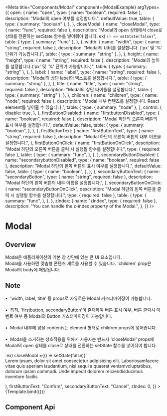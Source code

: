 
<Meta
  title="Components/Modal"
  component={ModalExample}
  argTypes={{
    open: {
      name: "open",
      type: { name: "boolean", required: false },
      description: "Modal의 open 여부를 설정합니다.",
      defaultValue: true,
      table: {
        type: { summary: "boolean" },
      },
    },
    closeModal: {
      name: "closeModal",
      type: { name: "func", required: false },
      description:
        "Modal의 open 상태에서 close로 상태를 전환하는 setState 함수를 넣어줘야 합니다. ex) `() => setState(false)`",
      table: {
        type: { summary: "func" },
      },
    },
    width: {
      name: "width",
      type: { name: "string", required: false },
      description:
        "Modal의 너비를 설정합니다. ('px' 및 '%' 단위가 가능합니다.)",
      table: {
        type: { summary: "string" },
      },
    },
    height: {
      name: "height",
      type: { name: "string", required: false },
      description: "Modal의 높이를 설정합니다.('px' 및 '%' 단위가 가능합니다.)",
      table: {
        type: { summary: "string" },
      },
    },
    label: {
      name: "label",
      type: { name: "string", required: false },
      description: "Modal의 상단 label의 텍스트를 설정합니다.",
      table: {
        type: { summary: "string" },
      },
    },
    title: {
      name: "title",
      type: { name: "string", required: false },
      description: "Modal의 상단 타이틀을 설정합니다.",
      table: {
        type: { summary: "string" },
      },
    },
    children: {
      name: "children",
      type: { name: "node", required: false },
      description:
        "Modal 내부 컨텐츠를 설정합니다. React element를 넣어줄 수 있습니다.",
      table: {
        type: { summary: "node" },
      },
      control: {
        disable: true,
      },
    },
    firstButtonDisabled: {
      name: "firstbuttonDisabled",
      type: { name: "boolean", required: false },
      description: "Modal 하단의 오른쪽 버튼의 표시 여부를 설정합니다.",
      defaultValue: false,
      table: {
        type: {
          summary: "boolean",
        },
      },
    },
    firstButtonText: {
      name: "firstButtonText",
      type: { name: "string", required: false },
      description: "Modal 하단의 오른쪽 버튼의 내부 이름을 설정합니다.",
    },
    firstButtonOnClick: {
      name: "firstButtonOnClick",
      description:
        "Modal 하단의 오른쪽 버튼을 클릭 시 실행될 함수를 설정합니다.",
      type: { required: false },
      table: {
        type: {
          summary: "func",
        },
      },
    },
    secondaryButtonDisabled: {
      name: "secondarybuttonDisabled",
      type: { name: "boolean", required: false },
      description: "Modal 하단의 왼쪽 버튼의 표시 여부를 설정합니다.",
      defaultValue: false,
      table: {
        type: {
          name: "boolean",
        },
      },
    },
    secondaryButtonText: {
      name: "secondaryButton",
      type: { name: "string", required: false },
      description: "Modal 하단의 왼쪽 버튼의 내부 이름을 설정합니다.",
    },
    secondaryButtonOnClick: {
      name: "secondaryButtonOnClick",
      description: "Modal 하단의 왼쪽 버튼을 클릭 시 실행될 함수를 설정합니다.",
      type: { required: false },
      table: {
        type: {
          summary: "func",
        },
      },
    },
    zIndex: {
      name: "zIndex",
      type: { required: false },
      description: "You can handle the z-index property of the Modal.",
    },
  }}
/>

# Modal

## Overview

Modal은 애플리케이션의 기본 창 상단에 있는 큰 UI 요소입니다.<br />
Modal을 사용하면 맞춤형 콘텐츠 세트를 사용할 수 있습니다. 'children' prop은 Modal의 body에 매핑됩니다.


## Note

&bull;&nbsp; 'width, label, title' 등 props로 자유로운 Modal 커스터마이징이 가능합니다.<br /><br />
&bull;&nbsp; 특히, 'firstbutton, secondaryButton'이 존재하여 버튼 표시 여부, 버튼 클릭시 이벤트 여부 등 Modal의 Button 커스터마이징이 가능합니다.<br /><br />
&bull;&nbsp; Modal 내부에 넣을 contents는 element 형태로 children props에 넣어줍니다.<br/><br/>
&bull;&nbsp; Modal을 소거하는 상호작용을 위해서 사용자는 반드시 'closeModal' props에 Modal의 open 상태를 close로 상태를 전환하는 setState 함수를 넣어줘야 합니다. <br/>

<div style={{ marginLeft: "30px" }}>
  `ex) closeModal ={() => setState(false)}`
</div>

<Canvas>
  <Story
    name="Default"
    args={{
      open: true,
      title: "Modal title is here",
      children: (
        <p style={{ padding: "20px" }}>
          Lorem ipsum, dolor sit amet consectetur adipisicing elit.
          Laboriosamfacere vitae quis aperiam laudantium, nisi sequi a quaerat
          veniamvoluptatibus, dolorum ipsam commodi. Unde impedit dolorem
          reiciendisducimus inventore facilis
        </p>
      ),
      firstButtonText: "Confirm",
      secondaryButtonText: "Cancel",
      zIndex: 0,
    }}
  >
    {Template.bind({})}
  </Story>
</Canvas>

## Component Api

<ArgsTable story="Default" />
